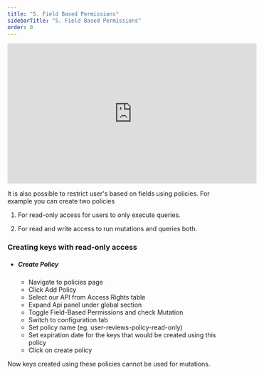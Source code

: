 ```yaml
---
title: "5. Field Based Permissions"
sidebarTitle: "5. Field Based Permissions"
order: 0
---
```


<iframe width="560" height="315" src="https://www.youtube.com/embed/EBza1BFegrk" frameborder="0" allow="accelerometer; autoplay; clipboard-write; encrypted-media; gyroscope; picture-in-picture" allowfullscreen></iframe> 

It is also possible to restrict user's based on fields using policies. For example you can create two policies 

1. For read-only access for users to only execute queries.

2. For read and write access to run mutations and queries both. 

### Creating keys with read-only access

  - ##### Create Policy
    - Navigate to policies page
    - Click Add Policy
    - Select our API from Access Rights table
    - Expand Api panel under global section
    - Toggle Field-Based Permissions and check Mutation
    - Switch to configuration tab
    - Set policy name (eg. user-reviews-policy-read-only)
    - Set expiration date for the keys that would be created using this policy
    - Click on create policy

Now keys created using these policies cannot be used for mutations.